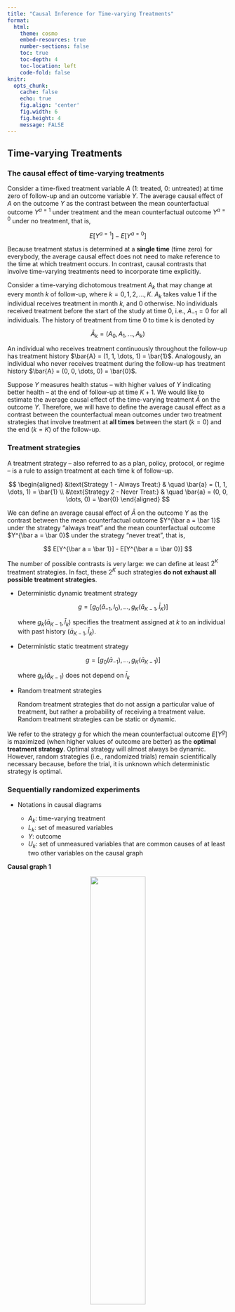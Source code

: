 ```yaml
---
title: "Causal Inference for Time-varying Treatments"
format:
  html:
    theme: cosmo
    embed-resources: true
    number-sections: false
    toc: true
    toc-depth: 4
    toc-location: left
    code-fold: false
knitr:
  opts_chunk: 
    cache: false    
    echo: true
    fig.align: 'center'
    fig.width: 6
    fig.height: 4
    message: FALSE
---
```


## Time-varying Treatments

### The causal effect of time-varying treatments

Consider a time-fixed treatment variable $A$ (1: treated, 0: untreated) at time zero of follow-up and an outcome variable $Y$. The average causal effect of $A$ on the outcome $Y$ as the contrast between the mean counterfactual outcome $Y^{a=1}$ under treatment and the mean counterfactual outcome $Y^{a=0}$ under no treatment, that is,

$$
E[Y^{a=1}] - E[Y^{a=0}]
$$

Because treatment status is determined at a **single time** (time zero) for everybody, the average causal effect does not need to make reference to the time at which treatment occurs. In contrast, causal contrasts that involve time-varying treatments need to incorporate time explicitly.

Consider a time-varying dichotomous treatment $A_k$ that may change at every month $k$ of follow-up, where $k = 0, 1, 2, \dots, K$. $A_k$ takes value 1 if the individual receives treatment in month $k$, and 0 otherwise. No individuals received treatment before the start of the study at time 0, i.e., $A_{−1} = 0$ for all individuals. The history of treatment from time 0 to time k is denoted by

$$
\bar{A}_k = (A_0, A_1, \dots, A_k)
$$

An individual who receives treatment continuously throughout the follow-up has treatment history $\bar{A} = (1, 1, \dots, 1) = \bar{1}$. Analogously, an individual who never receives treatment during the follow-up has treatment history $\bar{A} = (0, 0, \dots, 0) = \bar{0}$.

Suppose $Y$ measures health status -- with higher values of $Y$ indicating better health -- at the end of follow-up at time $K + 1$. We would like to estimate the average causal effect of the time-varying treatment $\bar A$ on the outcome $Y$. Therefore, we will have to define the average causal effect as a contrast between the counterfactual mean outcomes under two treatment strategies that involve treatment at **all times** between the start ($k = 0$) and the end ($k = K$) of the follow-up.

### Treatment strategies

A treatment strategy -- also referred to as a plan, policy, protocol, or regime -- is a rule to assign treatment at each time k of follow-up.

$$
\begin{aligned}
&\text{Strategy 1 - Always Treat:} & \quad \bar{a} = (1, 1, \dots, 1) = \bar{1} \\
&\text{Strategy 2 - Never Treat:} & \quad \bar{a} = (0, 0, \dots, 0) = \bar{0}
\end{aligned}
$$

We can define an average causal effect of $\bar A$ on the outcome $Y$ as the contrast between the mean counterfactual outcome $Y^{\bar a = \bar 1}$ under the strategy “always treat” and the mean counterfactual outcome $Y^{\bar a = \bar 0}$ under the strategy “never treat”, that is,

$$
E[Y^{\bar a = \bar 1}] - E[Y^{\bar a = \bar 0}]
$$

The number of possible contrasts is very large: we can define at least $2^K$ treatment strategies. In fact, these $2^K$ such strategies **do not exhaust all possible treatment strategies**.

::: callout-note
-   Deterministic dynamic treatment strategy

    $$
    g = [g_0(\bar a_{-1}, l_0), \dots, g_K(\bar a_{K-1}, \bar l_K)]
    $$
    
    where $g_k(\bar a_{K-1}, \bar l_k)$ specifies the treatment assigned at $k$ to an individual with past history $(\bar a_{K-1}, \bar l_k)$.
    
-   Deterministic static treatment strategy

    $$
    g = [g_0(\bar a_{-1}), \dots, g_K(\bar a_{K-1})]
    $$
    
    where $g_k(\bar a_{K-1})$ does not depend on $\bar l_k$
    
-   Random treatment strategies

    Random treatment strategies that do not assign a particular value of treatment, but rather a probability of receiving a treatment value. Random treatment strategies can be static or dynamic.
    
We refer to the strategy $g$ for which the mean counterfactual outcome $E [Y^g]$ is maximized (when higher values of outcome are better) as the **optimal treatment strategy**. Optimal strategy will almost always be dynamic. However, random strategies (i.e., randomized trials) remain scientifically necessary because, before the trial, it is unknown which deterministic strategy is optimal.
:::

### Sequentially randomized experiments

-   Notations in causal diagrams

    -   $A_k$: time-varying treatment
    -   $L_k$: set of measured variables
    -   $Y$: outcome
    -   $U_k$: set of unmeasured variables that are common causes of at least two other variables on the causal graph
    

**Causal graph 1**

::: {style="text-align: center;"}
![](./fig/fig19_1.png){width=50%}
:::

The causal diagram in Figure 19.1 lacks arrows from either the measured covariates $\bar L_k$ or the unmeasured covariates $\bar U_k$ into treatment $A_k$. It could represent a randomized experiment in which treatment $A_k$ at each time $k$ is randomly assigned with a probability that depends **only on prior treatment history**.

When interested in the contrast of static treatment strategies, Figure 19.1 is the proper generalization of no confounding by measured or unmeasured variables for time-varying treatments.

**Causal graph 2**

::: {style="text-align: center;"}

![](./fig/fig19_2.png){width=50%}

:::

The causal diagram in Figure 19.2 includes arrows from measured covariates $\bar L_k$, but not from the unmeasured covariates $\bar U_k$, into treatment $A_k$. It could represent a randomized experiment in which treatment $A_k$ at each time $k$ is randomly assigned by the investigators with a probability that depends on **prior treatment and measured covariate history**.

An experiment in which treatment is randomly assigned at each time $k$ to each individual is referred to as a sequentially randomized experiment. Therefore Figures 19.1 and 19.2 could represent sequentially randomized experiments.

**Causal graph 3**

::: {style="text-align: center;"}
![](./fig/fig19_3.png){width=50%}
:::

The causal diagram in Figure 19.3 includes arrows from both measured covariates $\bar L_k$ and unmeasured covariates $\bar U_k$ into treatment $A_k$. In contrast to Figures 19.1 and 19.2, Figure 19.3 cannot represent a randomized experiment: the value of treatment $A_k$ at each time $k$ depends partly on unmeasured variables $U$ which are causes of $L_k$ and $Y$ , but unmeasured variables obviously cannot be used by investigators to assign treatment.

In observational studies, decisions about treatment often depend on outcome predictors such as prognostic factors. Therefore, observational studies will be typically represented by either Figure 19.2 or Figure 19.3 rather than Figure 19.1. An observational study represented by Figure 19.2 would differ from a sequentially randomized experiment only in that **the assignment probabilities are unknown** (but could be estimated from the data).

Unfortunately, it is impossible to show empirically whether an observational study is represented by the causal diagram in either Figure 19.2 or Figure 19.3.

### Sequential exchangeability

::: callout-note
-   Exchangeability

    Exchangeability means that the outcome under the potential treatment value  among the treated, $Pr(Y^a = 1 | A = 1)$, equals the outcome under the potential treatment value a among the untreated, $Pr(Y^a = 1 | A = 0)$, for both $a = 0$ and $a = 1$. In other words, counterfactual outcome and the actual treatment are independent, $Y^a \perp\!\!\!\perp A$ for all values $a$.
:::

Causal inference with time-varying treatments requires adjusting for the time-varying covariates $\bar L_k$ to achieve conditional exchangeability at each time point, i.e., sequential conditional exchangeability.

$$
Y^g \perp\!\!\!\perp A_k \ | \  \bar A_{k-1} = g(\bar A_{k-2}, \bar L_{k-1}), \bar L_k \qquad \text{for all strategies } g, \quad k = 0, 1, \dots, K
$$

A sequentially randomized experiment implies sequential exchangeability for $Y^g$


In addition to some form of sequential exchangeability, causal inference involving time-varying treatments also requires a sequential version of the conditions of positivity and consistency.

::: callout-note

-   Positivity condition

    The positivity condition needs to be generalized from the fixed version "if $f_L(l) \neq 0, f_{A|L}(a|l) > 0$ for all $a$ and $l$" to the sequential version

$$
\text{If } f_{\bar A_{k-1}, \bar L_k}(\bar a_{k-1}, \bar l_k) \neq 0, \text{ then } f_{A_k | \bar A_{k-1}, \bar L_k}(a_k | \bar a_{k-1}, \bar l_k) > 0 \quad \text{for all } (\bar a_k, \bar l_k)
$$

-   Consistency condition

    The consistency condition needs to be generalized from the fixed version "if $A = a$, for a given individual, then $Y^a = Y$" for that individual" to the sequential version

$$
Y^{\bar a} = Y^{\bar a^*}  \ \text{ if } \ \bar a^* = \bar a; \quad Y^{\bar a} = Y \ \text{ if } \ \bar A = \bar a; \quad \bar L_k^{\bar a} = \bar L_k^{\bar a^*} \ \text{ if } \ \bar a^*_{k-1} = \bar a_{k-1}; \quad \bar L_k^{\bar a} = \bar L_k \ \text{ if } \ \bar A_{k-1} = \bar a_{k-1}
$$
:::

### Confounding

#### The structure of confounding

In observational studies treatment may be determined by many factors. If those factors affect the risk of developing the outcome then the effects of those factors become entangled with the effect of treatment. We then say that there is confounding, which is just a form of **lack of exchangeability between the treated and the untreated**. Confounding is often viewed as the main shortcoming of observational studies.

::: {style="text-align: center;"}
![](./fig/fig7_1.png){width=40%}
:::

The diagram in Figure 7.1 depicts a treatment $A$, an outcome $Y$, and their shared (or common) cause $L$. In a causal diagram, a **backdoor path** is a noncausal path between treatment and outcome that remains even if all arrows pointing from treatment to other variables are removed. That is, the path has an arrow pointing into treatment.

We refer to the bias caused by shared causes of treatment and outcome as confounding. Because of confounding, association is not causation.

#### Confounding and exchangeability

When exchangeability $Y^a \perp\!\!\!\perp A$ holds, the average causal effect can be identified without adjustment for any variables. For a binary treatment A, the average causal effect $E[Y^{a=1}] - E[Y^{a=0}]$ is calculated as the difference of conditional means $E[Y | A=1] - E[Y | A=0]$.

When exchangeability $Y^a \perp\!\!\!\perp A$ does not hold but conditional exchangeability $Y^a \perp\!\!\!\perp A | L$ does, the average causal effect can also be identified with adjustment for the variables $L$.

In practice, if we believe confounding is likely, a key question arises: can we determine whether there exists a set of measured covariates $L$ for which conditional exchangeability holds? Answering this question is possible **if one knows the causal DAG that generated the data**. There are two main approaches: (i) the backdoor criterion applied to the causal DAG, and (ii) the transformation of the causal DAG into a SWIG.

::: callout-note

-   Backdoor criterion

    A set of coviariates $L$ satisfies the backdoor criterion if all backdoor paths between $A$ and $Y$ are blocked by conditioning on $L$ and $L$ contains no variables that are descendants of treatment $A$. Conditional exchangeability $Y^a \perp\!\!\!\perp A |L$ holds if and only if $L$ satisfies the backdoor criterion.

    The backdoor criterion does not answer questions regarding the magnitude or direction of confounding. It is important to consider the expected direction and magnitude of the bias.
:::












